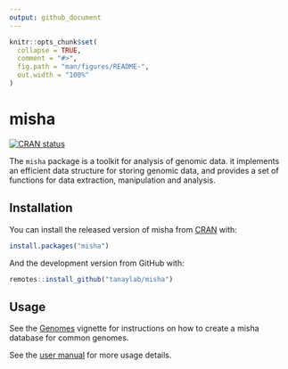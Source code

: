 ```yaml
---
output: github_document
---
```


<!-- README.md is generated from README.Rmd. Please edit that file -->

```r
knitr::opts_chunk$set(
  collapse = TRUE,
  comment = "#>",
  fig.path = "man/figures/README-",
  out.width = "100%"
)
```

# misha

<!-- badges: start -->
[![CRAN status](https://www.r-pkg.org/badges/version/misha)](https://CRAN.R-project.org/package=misha)
<!-- badges: end -->

The `misha` package is a toolkit for analysis of genomic data. it implements an efficient data structure for storing genomic data, and provides a set of functions for data extraction, manipulation and analysis.

## Installation

You can install the released version of misha from [CRAN](https://CRAN.R-project.org) with:

```r
install.packages("misha")
```

And the development version from GitHub with:

```r
remotes::install_github("tanaylab/misha")
```

## Usage 

See the [Genomes](https://tanaylab.github.io/misha/articles/Genomes.html) vignette for instructions on how to create a misha database for common genomes.

See the [user manual](https://tanaylab.github.io/misha/articles/Manual.html) for more usage details.







